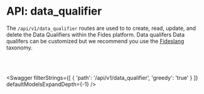 

# API: data_qualifier

The `/api/v1/data_qualifier` routes are used to to create, read, update, and delete the Data Qualifiers within the Fides platform. Data qualifers Data qualifers can be customized but we recommend you use the [Fideslang](https://ethyca.github.io/fideslang/explorer/) taxonomy.

<br></br>

<Swagger 
    filterStrings={[
        {
            'path': '/api/v1/data_qualifier',
            'greedy': 'true'
        }
    ]} 
    defaultModelsExpandDepth={-1}
/>
